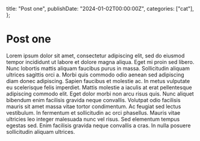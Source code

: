   title: "Post one",
  publishDate: "2024-01-02T00:00:00Z",
  categories: ["cat"],
};

# Post one

Lorem ipsum dolor sit amet, consectetur adipiscing elit, sed do eiusmod tempor incididunt ut labore et dolore magna aliqua. Eget mi proin sed libero. Nunc lobortis mattis aliquam faucibus purus in massa. Sollicitudin aliquam ultrices sagittis orci a. Morbi quis commodo odio aenean sed adipiscing diam donec adipiscing. Sapien faucibus et molestie ac. In metus vulputate eu scelerisque felis imperdiet. Mattis molestie a iaculis at erat pellentesque adipiscing commodo elit. Eget dolor morbi non arcu risus quis. Nunc aliquet bibendum enim facilisis gravida neque convallis. Volutpat odio facilisis mauris sit amet massa vitae tortor condimentum. Ac feugiat sed lectus vestibulum. In fermentum et sollicitudin ac orci phasellus. Mauris vitae ultricies leo integer malesuada nunc vel risus. Sed elementum tempus egestas sed. Enim facilisis gravida neque convallis a cras. In nulla posuere sollicitudin aliquam ultrices.
